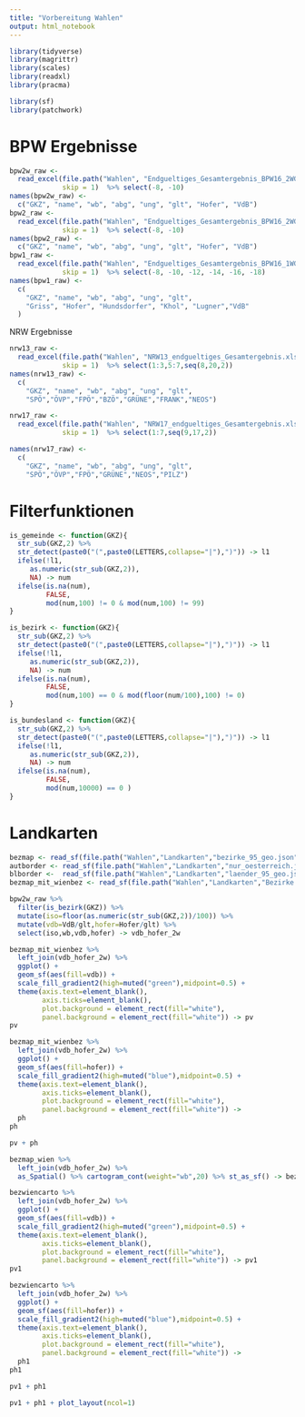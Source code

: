 ```yaml
---
title: "Vorbereitung Wahlen"
output: html_notebook
---
```


```r
library(tidyverse)
library(magrittr)
library(scales)
library(readxl)
library(pracma)

library(sf)
library(patchwork)
```

# BPW Ergebnisse

```r
bpw2w_raw <-
  read_excel(file.path("Wahlen", "Endgueltiges_Gesamtergebnis_BPW16_2WG_WH.xlsx"),
             skip = 1)  %>% select(-8, -10)
names(bpw2w_raw) <-
  c("GKZ", "name", "wb", "abg", "ung", "glt", "Hofer", "VdB")
bpw2_raw <-
  read_excel(file.path("Wahlen", "Endgueltiges_Gesamtergebnis_BPW16_2WG.xlsx"),
             skip = 1)  %>% select(-8, -10)
names(bpw2_raw) <-
  c("GKZ", "name", "wb", "abg", "ung", "glt", "Hofer", "VdB")
bpw1_raw <-
  read_excel(file.path("Wahlen", "Endgueltiges_Gesamtergebnis_BPW16_1WG.xlsx"),
             skip = 1)  %>% select(-8, -10, -12, -14, -16, -18)
names(bpw1_raw) <-
  c(
    "GKZ", "name", "wb", "abg", "ung", "glt",
    "Griss", "Hofer", "Hundsdorfer", "Khol", "Lugner","VdB"
  )
```


NRW  Ergebnisse

```r
nrw13_raw <-
  read_excel(file.path("Wahlen", "NRW13_endgueltiges_Gesamtergebnis.xlsx"),
             skip = 1)  %>% select(1:3,5:7,seq(8,20,2))  
names(nrw13_raw) <-
  c(
    "GKZ", "name", "wb", "abg", "ung", "glt",
    "SPÖ","ÖVP","FPÖ","BZÖ","GRÜNE","FRANK","NEOS")

nrw17_raw <-
  read_excel(file.path("Wahlen", "NRW17_endgueltiges_Gesamtergebnis.xlsx"),
             skip = 1)  %>% select(1:7,seq(9,17,2))  

names(nrw17_raw) <-
  c(
    "GKZ", "name", "wb", "abg", "ung", "glt",
    "SPÖ","ÖVP","FPÖ","GRÜNE","NEOS","PILZ")
```

# Filterfunktionen


```r
is_gemeinde <- function(GKZ){
  str_sub(GKZ,2) %>%
  str_detect(paste0("(",paste0(LETTERS,collapse="|"),")")) -> l1
  ifelse(!l1,
     as.numeric(str_sub(GKZ,2)),
     NA) -> num
  ifelse(is.na(num),
         FALSE,
         mod(num,100) != 0 & mod(num,100) != 99) 
}

is_bezirk <- function(GKZ){
  str_sub(GKZ,2) %>%
  str_detect(paste0("(",paste0(LETTERS,collapse="|"),")")) -> l1
  ifelse(!l1,
     as.numeric(str_sub(GKZ,2)),
     NA) -> num
  ifelse(is.na(num),
         FALSE,
         mod(num,100) == 0 & mod(floor(num/100),100) != 0) 
}

is_bundesland <- function(GKZ){
  str_sub(GKZ,2) %>%
  str_detect(paste0("(",paste0(LETTERS,collapse="|"),")")) -> l1
  ifelse(!l1,
     as.numeric(str_sub(GKZ,2)),
     NA) -> num
  ifelse(is.na(num),
         FALSE,
         mod(num,10000) == 0 ) 
}
```

# Landkarten



```r
bezmap <- read_sf(file.path("Wahlen","Landkarten","bezirke_95_geo.json"))
autborder <- read_sf(file.path("Wahlen","Landkarten","nur_oesterreich.json"))
blborder <-  read_sf(file.path("Wahlen","Landkarten","laender_95_geo.json"))
bezmap_mit_wienbez <- read_sf(file.path("Wahlen","Landkarten","Bezirke mit Wien.geojson"))
```


```r
bpw2w_raw %>%
  filter(is_bezirk(GKZ)) %>%
  mutate(iso=floor(as.numeric(str_sub(GKZ,2))/100)) %>% 
  mutate(vdb=VdB/glt,hofer=Hofer/glt) %>%
  select(iso,wb,vdb,hofer) -> vdb_hofer_2w
```

```r
bezmap_mit_wienbez %>% 
  left_join(vdb_hofer_2w) %>%
  ggplot() +
  geom_sf(aes(fill=vdb)) +
  scale_fill_gradient2(high=muted("green"),midpoint=0.5) +
  theme(axis.text=element_blank(),
        axis.ticks=element_blank(),
        plot.background = element_rect(fill="white"),
        panel.background = element_rect(fill="white")) -> pv
pv
```


```r
bezmap_mit_wienbez %>% 
  left_join(vdb_hofer_2w) %>%
  ggplot() +
  geom_sf(aes(fill=hofer)) +
  scale_fill_gradient2(high=muted("blue"),midpoint=0.5) +
  theme(axis.text=element_blank(),
        axis.ticks=element_blank(),
        plot.background = element_rect(fill="white"),
        panel.background = element_rect(fill="white")) ->
  ph
ph
```
```r
pv + ph
```


```r
bezmap_wien %>%
  left_join(vdb_hofer_2w) %>%
  as_Spatial() %>% cartogram_cont(weight="wb",20) %>% st_as_sf() -> bezwiencarto
```

```r
bezwiencarto %>% 
  left_join(vdb_hofer_2w) %>%
  ggplot() +
  geom_sf(aes(fill=vdb)) +
  scale_fill_gradient2(high=muted("green"),midpoint=0.5) +
  theme(axis.text=element_blank(),
        axis.ticks=element_blank(),
        plot.background = element_rect(fill="white"),
        panel.background = element_rect(fill="white")) -> pv1
pv1
```

```r
bezwiencarto %>% 
  left_join(vdb_hofer_2w) %>%
  ggplot() +
  geom_sf(aes(fill=hofer)) +
  scale_fill_gradient2(high=muted("blue"),midpoint=0.5) +
  theme(axis.text=element_blank(),
        axis.ticks=element_blank(),
        plot.background = element_rect(fill="white"),
        panel.background = element_rect(fill="white")) ->
  ph1
ph1
```


```r
pv1 + ph1 
```


```r
pv1 + ph1 + plot_layout(ncol=1) 
```